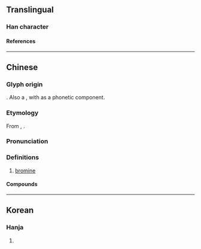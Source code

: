 {{character info/new}}
==Translingual==

===Han character===
{{Han char|rn=85|rad=水|as=10|sn=13|four=36134|canj=EHUK|ids=⿰氵臭}}

====References====
{{Han ref|kx=0641.020|dkj=17981|dj=1048.100|hdz=31701.020|uh=6EB4}}

----

==Chinese==
{{zh-forms}}

===Glyph origin===
{{Han etym}}
{{Han compound|水|alt1=氵|t1=water; liquid|臭|t2=stink; odorous|ls=ic}}. Also a {{liushu|psc|nocap=y}}, with {{zh-l|臭|chòu, xiù}} as a phonetic component.

===Etymology===
From {{zh-l|臭|stink; odorous}}, {{semantic loan|zh|grc|βρῶμος||stink|nocap=1}}.

===Pronunciation===
{{zh-pron
|m=xiù
|c=cau3
|cat=n
}}

===Definitions===
{{zh-hanzi}}

# [[bromine]]

====Compounds====
{{zh-der|溴水|溴化物|溴化鈉|汞溴紅|溴化銀|溴化鎂|溴中毒|溴酸}}

----

==Korean==

===Hanja===
{{ko-hanja|hangeul=추|eumhun=|rv=chu|mr=ch'u|y=chwu}}

# {{defn|lang=ko|sort=水10}}